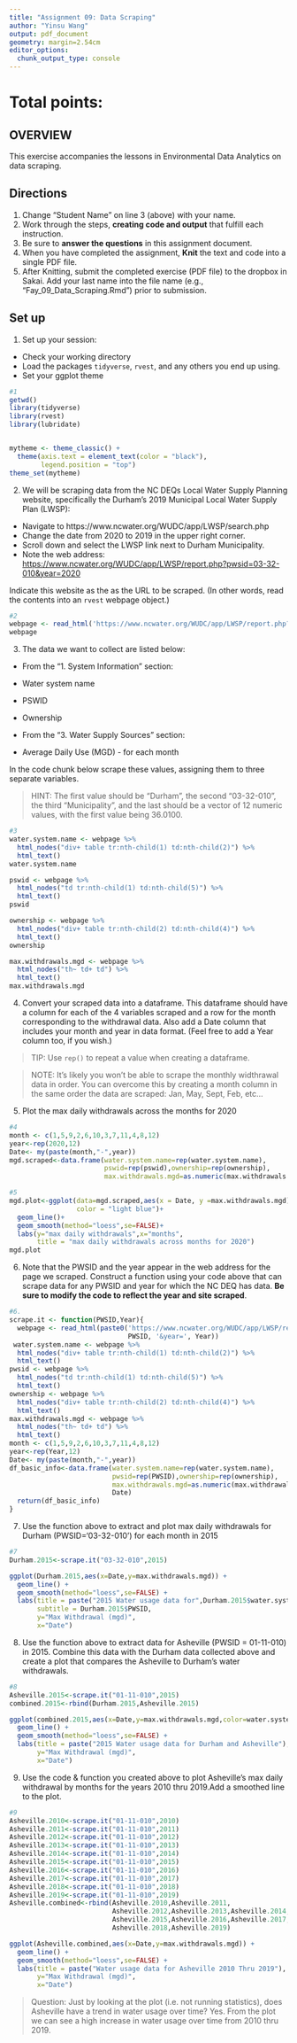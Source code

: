 ```yaml
---
title: "Assignment 09: Data Scraping"
author: "Yinsu Wang"
output: pdf_document
geometry: margin=2.54cm
editor_options: 
  chunk_output_type: console
---
```


# Total points:

## OVERVIEW

This exercise accompanies the lessons in Environmental Data Analytics on data scraping. 

## Directions
1. Change "Student Name" on line 3 (above) with your name.
2. Work through the steps, **creating code and output** that fulfill each instruction.
3. Be sure to **answer the questions** in this assignment document.
4. When you have completed the assignment, **Knit** the text and code into a single PDF file.
5. After Knitting, submit the completed exercise (PDF file) to the dropbox in Sakai. Add your last name into the file name (e.g., "Fay_09_Data_Scraping.Rmd") prior to submission.


## Set up 
1. Set up your session:

* Check your working directory
* Load the packages `tidyverse`, `rvest`, and any others you end up using.
* Set your ggplot theme

```r
#1
getwd()
library(tidyverse)
library(rvest)
library(lubridate)


mytheme <- theme_classic() +
  theme(axis.text = element_text(color = "black"), 
        legend.position = "top")
theme_set(mytheme)

```

2. We will be scraping data from the NC DEQs Local Water Supply Planning website, specifically the Durham's 2019 Municipal Local Water Supply Plan (LWSP): 
 * Navigate to https://www.ncwater.org/WUDC/app/LWSP/search.php
 * Change the date from 2020 to 2019 in the upper right corner.
 * Scroll down and select the LWSP link next to Durham Municipality. 
 * Note the web address: <https://www.ncwater.org/WUDC/app/LWSP/report.php?pwsid=03-32-010&year=2020>

Indicate this website as the as the URL to be scraped. (In other words, read the contents into an
`rvest` webpage object.)

```r
#2
webpage <- read_html('https://www.ncwater.org/WUDC/app/LWSP/report.php?pwsid=03-32-010&year=2020')
webpage

```

3. The data we want to collect are listed below:

* From the "1. System Information" section:
 * Water system name
 * PSWID
 * Ownership
 
* From the "3. Water Supply Sources" section:
 * Average Daily Use (MGD) - for each month

In the code chunk below scrape these values, assigning them to three separate variables.

>HINT: The first value should be "Durham", the second "03-32-010", the third "Municipality", and the last should be a vector of 12 numeric values, with the first value being 36.0100.

```r
#3
water.system.name <- webpage %>% 
  html_nodes("div+ table tr:nth-child(1) td:nth-child(2)") %>% 
  html_text()
water.system.name

pswid <- webpage %>% 
  html_nodes("td tr:nth-child(1) td:nth-child(5)") %>% 
  html_text()
pswid

ownership <- webpage %>% 
  html_nodes("div+ table tr:nth-child(2) td:nth-child(4)") %>% 
  html_text()
ownership

max.withdrawals.mgd <- webpage %>% 
  html_nodes("th~ td+ td") %>% 
  html_text()
max.withdrawals.mgd

```


4. Convert your scraped data into a dataframe. This dataframe should have a column for each of the 4 variables scraped and a row for the month corresponding to the withdrawal data. Also add a Date column that includes your month and year in data format. (Feel free to add a Year column too, if you wish.)

>TIP: Use `rep()` to repeat a value when creating a dataframe.

>NOTE: It's likely you won't be able to scrape the monthly widthrawal data in order. You can overcome this by creating a month column in the same order the data are scraped: Jan, May, Sept, Feb, etc...

5. Plot the max daily withdrawals across the months for 2020

```r
#4
month <- c(1,5,9,2,6,10,3,7,11,4,8,12)
year<-rep(2020,12)
Date<- my(paste(month,"-",year))
mgd.scraped<-data.frame(water.system.name=rep(water.system.name),
                        pswid=rep(pswid),ownership=rep(ownership),
                        max.withdrawals.mgd=as.numeric(max.withdrawals.mgd),Date)

#5
mgd.plot<-ggplot(data=mgd.scraped,aes(x = Date, y =max.withdrawals.mgd), 
                 color = "light blue")+
  geom_line()+
  geom_smooth(method="loess",se=FALSE)+
  labs(y="max daily withdrawals",x="months", 
       title = "max daily withdrawals across months for 2020")
mgd.plot

```

6. Note that the PWSID and the year appear in the web address for the page we scraped. Construct a function using your code above that can scrape data for any PWSID and year for which the NC DEQ has data. **Be sure to modify the code to reflect the year and site scraped**.

```r
#6.
scrape.it <- function(PWSID,Year){
  webpage <- read_html(paste0('https://www.ncwater.org/WUDC/app/LWSP/report.php?pwsid=',
                              PWSID, '&year=', Year))
 water.system.name <- webpage %>% 
  html_nodes("div+ table tr:nth-child(1) td:nth-child(2)") %>% 
  html_text()
pwsid <- webpage %>% 
  html_nodes("td tr:nth-child(1) td:nth-child(5)") %>% 
  html_text()
ownership <- webpage %>% 
  html_nodes("div+ table tr:nth-child(2) td:nth-child(4)") %>% 
  html_text()
max.withdrawals.mgd <- webpage %>% 
  html_nodes("th~ td+ td") %>% 
  html_text()
month <- c(1,5,9,2,6,10,3,7,11,4,8,12)
year<-rep(Year,12)
Date<- my(paste(month,"-",year))
df_basic_info<-data.frame(water.system.name=rep(water.system.name),
                          pwsid=rep(PWSID),ownership=rep(ownership),
                          max.withdrawals.mgd=as.numeric(max.withdrawals.mgd),
                          Date)
  return(df_basic_info)
}
```

7. Use the function above to extract and plot max daily withdrawals for Durham (PWSID='03-32-010') for each month in 2015

```r
#7
Durham.2015<-scrape.it("03-32-010",2015)

ggplot(Durham.2015,aes(x=Date,y=max.withdrawals.mgd)) + 
  geom_line() + 
  geom_smooth(method="loess",se=FALSE) +
  labs(title = paste("2015 Water usage data for",Durham.2015$water.system.name),
       subtitle = Durham.2015$PWSID,
       y="Max Withdrawal (mgd)",
       x="Date")

```

8. Use the function above to extract data for Asheville (PWSID = 01-11-010) in 2015. Combine this data with the Durham data collected above and create a plot that compares the Asheville to Durham's water withdrawals.

```r
#8
Asheville.2015<-scrape.it("01-11-010",2015)
combined.2015<-rbind(Durham.2015,Asheville.2015)

ggplot(combined.2015,aes(x=Date,y=max.withdrawals.mgd,color=water.system.name)) + 
  geom_line() + 
  geom_smooth(method="loess",se=FALSE) +
  labs(title = paste("2015 Water usage data for Durham and Asheville"),
       y="Max Withdrawal (mgd)",
       x="Date")
```


9. Use the code & function you created above to plot Asheville's max daily withdrawal by months for the years 2010 thru 2019.Add a smoothed line to the plot.

```r
#9
Asheville.2010<-scrape.it("01-11-010",2010)
Asheville.2011<-scrape.it("01-11-010",2011)
Asheville.2012<-scrape.it("01-11-010",2012)
Asheville.2013<-scrape.it("01-11-010",2013)
Asheville.2014<-scrape.it("01-11-010",2014)
Asheville.2015<-scrape.it("01-11-010",2015)
Asheville.2016<-scrape.it("01-11-010",2016)
Asheville.2017<-scrape.it("01-11-010",2017)
Asheville.2018<-scrape.it("01-11-010",2018)
Asheville.2019<-scrape.it("01-11-010",2019)
Asheville.combined<-rbind(Asheville.2010,Asheville.2011,
                          Asheville.2012,Asheville.2013,Asheville.2014,
                          Asheville.2015,Asheville.2016,Asheville.2017,
                          Asheville.2018,Asheville.2019)

ggplot(Asheville.combined,aes(x=Date,y=max.withdrawals.mgd)) + 
  geom_line() + 
  geom_smooth(method="loess",se=FALSE) +
  labs(title = paste("Water usage data for Asheville 2010 Thru 2019"),
       y="Max Withdrawal (mgd)",
       x="Date")
```

>Question: Just by looking at the plot (i.e. not running statistics), does Asheville have a trend in water usage over time?
> Yes. From the plot we can see a high increase in water usage over time from 2010 thru 2019. 